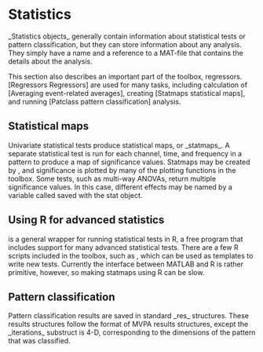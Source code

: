 = Statistics =

_Statistics objects_ generally contain information about statistical tests or pattern classification, but they can store information about any analysis.  They simply have a name and a reference to a MAT-file that contains the details about the analysis.

This section also describes an important part of the toolbox, regressors.  [Regressors Regressors] are used for many tasks, including calculation of [Averaging event-related averages], creating [Statmaps statistical maps], and running [Patclass pattern classification] analysis.

== Statistical maps ==

Univariate statistical tests produce statistical maps, or _statmaps_.  A separate statistical test is run for each channel, time, and frequency in a pattern to produce a map of significance values.  Statmaps may be created by {{{pattern_statmap}}}, and significance is plotted by many of the plotting functions in the toolbox.  Some tests, such as multi-way ANOVAs, return multiple significance values.  In this case, different effects may be named by a variable called {{{names}}} saved with the stat object.

== Using R for advanced statistics ==

{{{stat_R}}} is a general wrapper for running statistical tests in R, a free program that includes support for many advanced statistical tests.  There are a few R scripts included in the toolbox, such as {{{rmaov1.R}}}, which can be used as templates to write new tests. Currently the interface between MATLAB and R is rather primitive, however, so making statmaps using R can be slow.

== Pattern classification ==

Pattern classification results are saved in standard _res_ structures.  These results structures follow the format of MVPA results structures, except the _iterations_ substruct is 4-D, corresponding to the dimensions of the pattern that was classified.